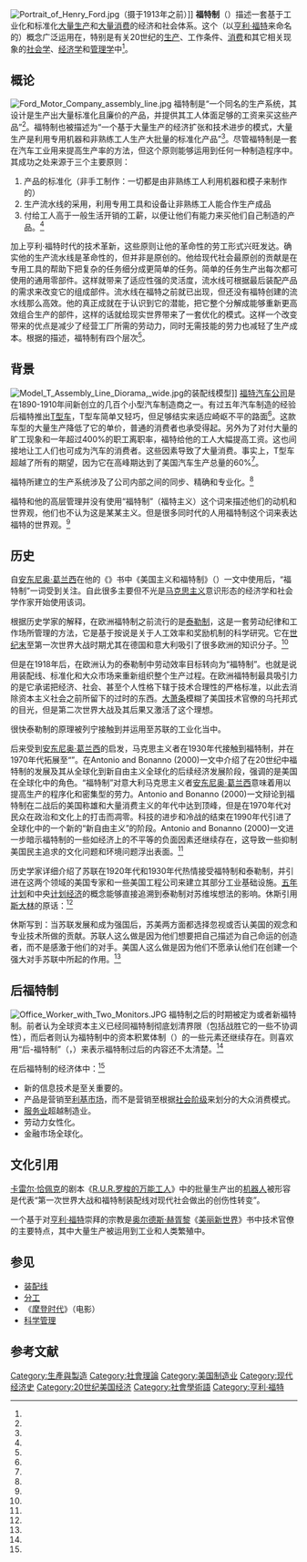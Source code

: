 {{noteTA
|T=zh:福特制;zh-cn:福特制;zh-tw:福特主義;
|1=zh:福特制;zh-cn:福特制;zh-tw:福特主義;
}}
[[File:Portrait_of_Henry_Ford.jpg|thumb]]（摄于1913年之前）]]
'''福特制'''（{{lang-en|'''Fordism'''}}）描述一套基于工业化和标准化[[大量生产|大量生产]]和[[消费主义|大量消费]]的经济和社会体系。这个（以[[亨利·福特|亨利·福特]]来命名的）概念广泛运用在，特别是有关20世纪的[[生产|生产]]、工作条件、[[消费|消费]]和其它相关现象的[[社会学|社会学]]、[[经济学|经济学]]和[[管理学|管理学]]中<ref name="fthompso"/>。

== 概论 ==
[[File:Ford_Motor_Company_assembly_line.jpg|thumb]]
福特制是“一个同名的生产系统，其设计是生产出大量标准化且廉价的产品，并提供其工人体面足够的工资来买这些产品”<ref name="De Grazia"/>。福特制也被描述为“一个基于大量生产的经济扩张和技术进步的模式，大量生产是利用专用机器和非熟练工人生产大批量的标准化产品”<ref name="Tolliday"/>。尽管福特制是一套在汽车工业用来提高生产率的方法，但这个原则能够运用到任何一种制造程序中。其成功之处来源于三个主要原则：
#产品的标准化（非手工制作：一切都是由非熟练工人利用机器和模子来制作的）
#生产流水线的采用，利用专用工具和设备让非熟练工人能合作生产成品
#付给工人高于一般生活开销的工薪，以便让他们有能力来买他们自己制造的产品。<ref name="Tolliday"/>

加上亨利·福特时代的技术革新，这些原则让他的革命性的劳工形式兴旺发达。确实他的生产流水线是革命性的，但并非是原创的。他给现代社会最原创的贡献是在专用工具的帮助下把复杂的任务细分成更简单的任务。简单的任务生产出每次都可使用的通用零部件。这样就带来了适应性强的灵活度，流水线可根据最后装配产品的需求来改变它的组成部件。流水线在福特之前就已出现，但还没有福特创建的流水线那么高效。他的真正成就在于认识到它的潜能，把它整个分解成能够重新更高效组合生产的部件，这样的话就给现实世界带来了一套优化的模式。这样一个改变带来的优点是减少了经营工厂所需的劳动力，同时无需技能的劳力也减轻了生产成本。根据{{tsl|en|Bob Jessop|鲍博·杰索普}}的描述，福特制有四个层次<ref name="Jessop"/>。

== 背景 ==
[[File:Model_T_Assembly_Line_Diorama,_wide.jpg|thumb]]的装配线模型]]
[[福特汽车|福特汽车公司]]是在1890-1910年间新创立的几百个小型汽车制造商之一。有过五年汽车制造的经验后福特推出[[福特T型车|T型车]]，T型车简单又轻巧，但足够结实来适应崎岖不平的路面<ref name="Foner"/>。这款车型的大量生产降低了它的单价，普通的消费者也承受得起。另外为了对付大量的旷工现象和一年超过400%的职工离职率，福特给他的工人大幅提高工资。这也间接地让工人们也可成为汽车的消费者。这些因素导致了大量消费。事实上，T型车超越了所有的期望，因为它在高峰期达到了美国汽车生产总量的60%<ref name="Rae"/>。

福特所建立的生产系统涉及了公司内部之间的同步、精确和专业化。<ref name="Rae"/>

福特和他的高层管理并没有使用“福特制”（福特主义）这个词来描述他们的动机和世界观，他们也不认为这是某某主义。但是很多同时代的人用福特制这个词来表达福特的世界观。<ref name="Hounshell"/>

== 历史 ==
自[[安东尼奥·葛兰西|安东尼奥·葛兰西]]在他的《{{tsl|en|Prison Notebooks|狱中札记}}》书中《美国主义和福特制》（{{lang|en|Americanism and Fordism}}）一文中使用后，“福特制”一词受到关注。自此很多主要但不光是[[马克思主义|马克思主义]]意识形态的经济学和社会学作家开始使用该词。

根据历史学家{{tsl|en|Charles S. Maier|查尔斯·麦尔}}的解释，在欧洲福特制之前流行的是[[科学管理|泰勒制]]，这是一套劳动纪律和工作场所管理的方法，它是基于按说是关于人工效率和奖励机制的科学研究。它在[[世纪末|世纪末]]至第一次世界大战时期尤其在德国和意大利吸引了很多欧洲的知识分子。<ref name="Maier"/>

但是在1918年后，在欧洲认为的泰勒制中劳动效率目标转向为“福特制”。也就是说用装配线、标准化和大众市场来重新组织整个生产过程。在欧洲福特制最具吸引力的是它承诺把经济、社会、甚至个人性格下辖于技术合理性的严格标准，以此去消除资本主义社会之前所留下的过时的东西。[[大萧条|大萧条]]模糊了美国技术官僚的乌托邦式的目光，但是第二次世界大战及其后果又激活了这个理想。

很快泰勒制的原理被列宁接触到并运用至苏联的工业化当中。

后来受到[[安东尼奥·葛兰西|安东尼奥·葛兰西]]的启发，马克思主义者在1930年代接触到福特制，并在1970年代拓展至“{{tsl|en|Post-Fordism|后福特制}}”。在Antonio and Bonanno (2000)一文中介绍了在20世纪中福特制的发展及其从全球化到新自由主义全球化的后续经济发展阶段，强调的是美国在全球化中的角色。“福特制”对意大利马克思主义者[[安东尼奥·葛兰西|安东尼奥·葛兰西]]意味着用以提高生产的程序化和密集型的劳力。Antonio and Bonanno (2000)一文辩论到福特制在二战后的美国称雄和大量消费主义的年代中达到顶峰，但是在1970年代对民众在政治和文化上的打击而凋零。科技的进步和冷战的结束在1990年代引进了全球化中的一个新的“新自由主义”的阶段。Antonio and Bonanno (2000)一文进一步暗示福特制的一些如经济上的不平等的负面因素还继续存在，这导致一些抑制美国民主追求的文化问题和环境问题浮出表面。<ref name="Antonio"/>

历史学家{{le|托马斯·休斯|Thomas Hughes}}详细介绍了苏联在1920年代和1930年代热情接受福特制和泰勒制，并引进在这两个领域的美国专家和一些美国工程公司来建立其部分工业基础设施。[[苏联五年计划|五年计划]]和中央[[计划经济|计划经济]]的概念能够直接追溯到泰勒制对苏维埃想法的影响。休斯引用[[斯大林|斯大林]]的原话：<ref name="Hughes"/>
{{cquote|美国效率就是那个顽强的力量，它既不知道也不认可障碍；它有始有终地完成一个任务，不论那个任务多小；没有它严肃的建设工程是不可思议的……苏联革命范围和美国效率的组合是列宁主义的核心。}}

休斯写到：当苏联发展和成为强国后，苏美两方面都选择忽视或否认美国的观念和专业技术所做的贡献。苏联人这么做是因为他们想要把自己描述为自己命运的创造者，而不是感激于他们的对手。美国人这么做是因为他们不愿承认他们在创建一个强大对手苏联中所起的作用。<ref name="Hughes"/>

== 后福特制 ==
[[File:Office_Worker_with_Two_Monitors.JPG|thumb]]
福特制之后的时期被定为{{tsl|en|Post-Fordism|后福特制}}或者新福特制。前者认为全球资本主义已经同福特制彻底划清界限（包括战胜它的一些不协调性），而后者则认为福特制中的资本积累体制（{{lang|en|Regimes of Capital Accumulation}}）的一些元素还继续存在。{{tsl|en|Regulation school|调节学派}}则喜欢用“后-福特制”（{{lang-en|After-Fordism}}，{{lang-fr|''Après-Fordisme''}}）来表示福特制过后的内容还不太清楚。<ref name="Hall"/>

在后福特制的经济体中：<ref name="Hall"/>
* 新的信息技术是至关重要的。
* 产品是营销至[[利基市场|利基市场]]，而不是营销至根据[[社会阶级|社会阶级]]来划分的大众消费模式。
* [[第三产业|服务业]]超越制造业。
* 劳动力女性化。
* 金融市场全球化。

== 文化引用 ==
[[卡雷尔·恰佩克|卡雷尔·恰佩克]]的剧本《[[R.U.R.罗梭的万能工人|R.U.R.罗梭的万能工人]]》中的批量生产出的[[机器人|机器人]]被形容是代表“第一次世界大战和福特制装配线对现代社会做出的创伤性转变”。

一个基于对[[亨利·福特|亨利·福特]]崇拜的宗教是[[奥尔德斯·赫胥黎|奥尔德斯·赫胥黎]]《[[美丽新世界|美丽新世界]]》书中技术官僚的主要特点，其中大量生产被运用到工业和人类繁殖中。

== 参见 ==
{{div col|colwidth=20em}}
* [[装配线|装配线]]
* [[分工|分工]]
* 《[[摩登时代|摩登时代]]》（电影）
* [[科学管理|科学管理]]
{{div col end}}

== 参考文献 ==
{{Reflist|30em|refs=
<ref name="fthompso">{{cite web | url = http://www.willamette.edu/~fthompso/MgmtCon/Fordism_&_Postfordism.html | title = FORDISM, POST-FORDISM AND THE FLEXIBLE SYSTEM OF PRODUCTION | author =  | language = en | publisher = willamette.edu | date =  | accessdate = 2016-08-03 | archive-date = 2019-12-12 | archive-url = https://web.archive.org/web/20191212160830/http://www.willamette.edu/~fthompso/MgmtCon/Fordism_%26_Postfordism.html | dead-url = no }}</ref>

<ref name="De Grazia">{{Cite book | author = De Grazia, Victoria | title = Irresistible Empire: America's Advance Through 20th-Century Europe | url = https://archive.org/details/irresistibleempi00degr | location = Cambridge | publisher = Belknap Press of Harvard University Press | date = 2005 | pages = p. 4 | ISBN = 0-674-01672-6 | accessdate =  | language = en }}</ref>

<ref name="Tolliday">{{Cite book | author = Tolliday, Steven & Zeitlin, Jonathan | title = The Automobile Industry and its Workers: Between Fordism and Flexibility | location = New York | publisher = St.Martin's Press | date = 1987 | pages = pp. 1-2 | ISBN =  | accessdate =  | language = en }}</ref>

<ref name="Jessop">{{Cite book | author = Jessop, Bob | title = Fordism and post-fordism: A critical reformulation, in Storper, M; Scott, A J, ''Pathways to industrialization and regional development'' | location = London | publisher = Routledge | date = 1992 | pages = pp. 42-62 | ISBN =  | accessdate =  | language = en }}</ref>

<ref name="Foner">{{Cite book | author = Foner, Eric | title = Give Me Liberty!: An American History | url = https://archive.org/details/givemelibertyame00fone | location = New York | publisher = W.W Norton & Company | date = 2006 | pages = pp. 591-592 | ISBN =  | accessdate =  | language = en }}</ref>

<ref name="Rae">{{Cite book | author = Rae, John B. | title = Henry Ford | url = https://archive.org/details/henryford00raej | location = Englewood Cliffs, New Jersey | publisher = Prentice-Hall | date = 1969 | pages = pp. 36,45 | ISBN =  | accessdate =  | language = en }}</ref>

<ref name="Hounshell">{{Cite book | author = Hounshell, David A. | title = From the American System to Mass Production, 1800-1932: The Development of Manufacturing Technology in the United States | url = https://archive.org/details/fromamericansyst0000houn | location = Baltimore, Maryland | publisher = Johns Hopkins University Press | date = 1984 | pages = pp. 263,376 | ISBN = 978-0-8018-2975-8 | accessdate =  | language = en }}</ref>

<ref name="Maier">{{Citation
  | last = Maier
  | first = Charles S.
  | title = Between Taylorism and Technocracy: European Ideologies and the Vision of Industrial Productivity in the 1920s
  | journal = Journal of Contemporary History
  | volume = 5
  | issue = 2
  | pages = 27–61
  | publisher = Sage Publications
  | year = 1970
  | jstor = 259743| doi = 10.1177/002200947000500202 | language = en}}</ref>

<ref name="Antonio">Antonio, Robert J. and Bonanno, Alessandro. "A New Global Capitalism? From 'Americanism and Fordism' to 'Americanization-globalization.'" ''American Studies'' 2000 41(2-3): 33-77. {{ISSN|0026-3079}} {{en}}</ref>

<ref name="Hughes">{{Cite book | author = Hughes, Thomas P. | title = American Genesis: A Century of Invention and Technological Enthusiasm 1870-1970 |edition= 2nd ed. | location = | publisher = The University of Chicago Press | date = 2004 | pages = | ISBN = | accessdate =  | language = en }}</ref>

<ref name="Hall">{{cite journal |last=Hall |first=S. |date=October 1988 |title=Brave new world |journal=Marxism Today |volume= |issue= |pages=p. 24 |accessdate= |language = en}}</ref>
}}

[[Category:生產與製造|Category:生產與製造]]
[[Category:社會理論|Category:社會理論]]
[[Category:美国制造业|Category:美国制造业]]
[[Category:现代经济史|Category:现代经济史]]
[[Category:20世纪美国经济|Category:20世纪美国经济]]
[[Category:社會學術語|Category:社會學術語]]
[[Category:亨利·福特|Category:亨利·福特]]